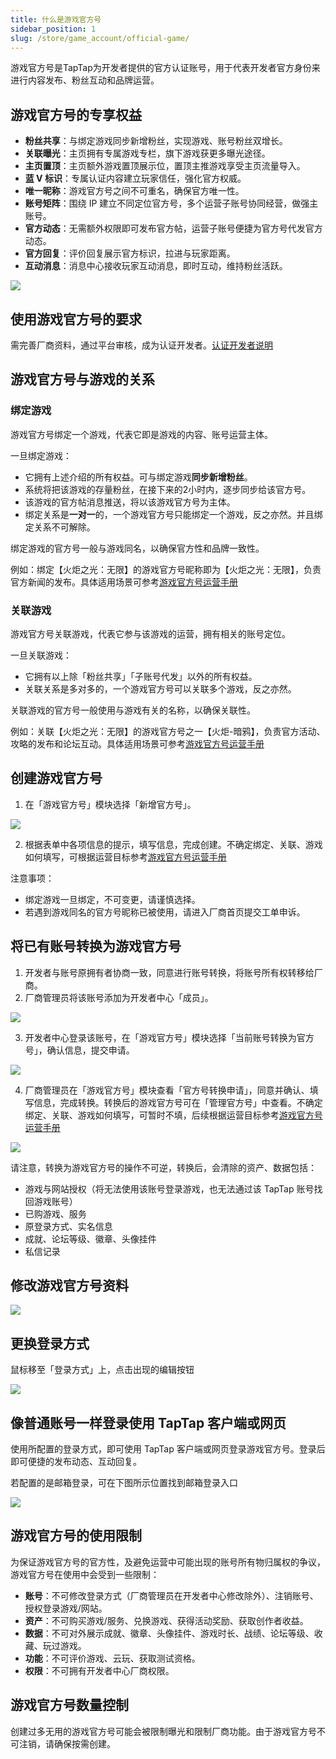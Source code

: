 ```yaml
---
title: 什么是游戏官方号
sidebar_position: 1
slug: /store/game_account/official-game/
---
```


<head>
  <meta name="robots" content="noindex" />
</head>

游戏官方号是TapTap为开发者提供的官方认证账号，用于代表开发者官方身份来进行内容发布、粉丝互动和品牌运营。


## 游戏官方号的专享权益
- **粉丝共享**：与绑定游戏同步新增粉丝，实现游戏、账号粉丝双增长。
- **关联曝光**：主页拥有专属游戏专栏，旗下游戏获更多曝光途径。
- **主页置顶**：主页额外游戏置顶展示位，置顶主推游戏享受主页流量导入。
- **蓝 V 标识**：专属认证内容建立玩家信任，强化官方权威。
- **唯一昵称**：游戏官方号之间不可重名，确保官方唯一性。
- **账号矩阵**：围绕 IP 建立不同定位官方号，多个运营子账号协同经营，做强主账号。
- **官方动态**：无需额外权限即可发布官方帖，运营子账号便捷为官方号代发官方动态。
- **官方回复**：评价回复展示官方标识，拉进与玩家距离。
- **互动消息**：消息中心接收玩家互动消息，即时互动，维持粉丝活跃。

![](https://img.tapimg.com/market/images/257f35e47b12f8dd6c54081a0f3362ea.png)


## 使用游戏官方号的要求
需完善厂商资料，通过平台审核，成为认证开发者。[认证开发者说明](/store/#1-厂商创建通道及流程)


## 游戏官方号与游戏的关系
### 绑定游戏
游戏官方号绑定一个游戏，代表它即是游戏的内容、账号运营主体。

一旦绑定游戏：
- 它拥有上述介绍的所有权益。可与绑定游戏**同步新增粉丝**。
- 系统将把该游戏的存量粉丝，在接下来的2小时内，逐步同步给该官方号。
- 该游戏的官方帖消息推送，将以该游戏官方号为主体。
- 绑定关系是**一对一**的，一个游戏官方号只能绑定一个游戏，反之亦然。并且绑定关系不可解除。

绑定游戏的官方号一般与游戏同名，以确保官方性和品牌一致性。

例如：绑定【火炬之光：无限】的游戏官方号昵称即为【火炬之光：无限】，负责官方新闻的发布。具体适用场景可参考[游戏官方号运营手册](/store/game_account/official-manual/)

### 关联游戏
游戏官方号关联游戏，代表它参与该游戏的运营，拥有相关的账号定位。

一旦关联游戏：
- 它拥有以上除「粉丝共享」「子账号代发」以外的所有权益。
- 关联关系是多对多的，一个游戏官方号可以关联多个游戏，反之亦然。

关联游戏的官方号一般使用与游戏有关的名称，以确保关联性。

例如：关联【火炬之光：无限】的游戏官方号之一【火炬-暗鸦】，负责官方活动、攻略的发布和论坛互动。具体适用场景可参考[游戏官方号运营手册](/store/game_account/official-manual/)


## 创建游戏官方号
1. 在「游戏官方号」模块选择「新增官方号」。

![](https://img.tapimg.com/market/images/e3194a5ed463efaf165ebc2777124d52.png)

2. 根据表单中各项信息的提示，填写信息，完成创建。不确定绑定、关联、游戏如何填写，可根据运营目标参考[游戏官方号运营手册](/store/game_account/official-manual/)

注意事项：
- 绑定游戏一旦绑定，不可变更，请谨慎选择。
- 若遇到游戏同名的官方号昵称已被使用，请进入厂商首页提交工单申诉。

## 将已有账号转换为游戏官方号
1. 开发者与账号原拥有者协商一致，同意进行账号转换，将账号所有权转移给厂商。
2. 厂商管理员将该账号添加为开发者中心「成员」。

![](https://img.tapimg.com/market/images/71fcbae7e824fc72518f8feacc8c394f.png)

3. 开发者中心登录该账号，在「游戏官方号」模块选择「当前账号转换为官方号」，确认信息，提交申请。

![](https://img.tapimg.com/market/images/a848de62d0addd44e6b105b504213e35.png)

4. 厂商管理员在「游戏官方号」模块查看「官方号转换申请」，同意并确认、填写信息，完成转换。转换后的游戏官方号可在「管理官方号」中查看。不确定绑定、关联、游戏如何填写，可暂时不填，后续根据运营目标参考[游戏官方号运营手册](/store/game_account/official-manual/)

![](https://img.tapimg.com/market/images/6c0864c74398e0e5308d180d5cb5b3ef.png)


请注意，转换为游戏官方号的操作不可逆，转换后，会清除的资产、数据包括：
- 游戏与网站授权（将无法使用该账号登录游戏，也无法通过该 TapTap 账号找回游戏账号）
- 已购游戏、服务
- 原登录方式、实名信息
- 成就、论坛等级、徽章、头像挂件
- 私信记录

## 修改游戏官方号资料

![](https://img.tapimg.com/market/images/fcd56b5bbff714ba2557df4bab9117d8.png)

## 更换登录方式
鼠标移至「登录方式」上，点击出现的编辑按钮

![](https://img.tapimg.com/market/images/1dfe6383a9c2088fa1cee39b994b6d51.png)

## 像普通账号一样登录使用 TapTap 客户端或网页
使用所配置的登录方式，即可使用 TapTap 客户端或网页登录游戏官方号。登录后即可便捷的发布动态、互动回复。

若配置的是邮箱登录，可在下图所示位置找到邮箱登录入口

![](https://img.tapimg.com/market/images/f18d02c73a1a1addd47c0c8e8ad7a08e.png)


## 游戏官方号的使用限制
为保证游戏官方号的官方性，及避免运营中可能出现的账号所有物归属权的争议，游戏官方号在使用中会受到一些限制：
- **账号**：不可修改登录方式（厂商管理员在开发者中心修改除外）、注销账号、授权登录游戏/网站。
- **资产**：不可购买游戏/服务、兑换游戏、获得活动奖励、获取创作者收益。
- **数据**：不可对外展示成就、徽章、头像挂件、游戏时长、战绩、论坛等级、收藏、玩过游戏。
- **功能**：不可评价游戏、云玩、获取测试资格。
- **权限**：不可拥有开发者中心厂商权限。


## 游戏官方号数量控制
创建过多无用的游戏官方号可能会被限制曝光和限制厂商功能。由于游戏官方号不可注销，请确保按需创建。

